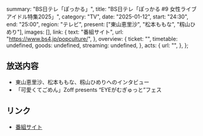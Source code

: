   summary: "BS日テレ「ぽっかる」",
  title: "BS日テレ「ぽっかる #9 女性ライブアイドル特集2025」",
  category: "TV",
  date: "2025-01-12",
  start: "24:30",
  end: "25:00",
  region: "テレビ",
  present: ["東山恵里沙", "松本ももな", "籾山ひめり"],
  images: [],
  link: {
    text: "番組サイト",
    url: "https://www.bs4.jp/popculture/",
  },
  overview: {
    ticket: "",
    timetable: undefined,
    goods: undefined,
    streaming: undefined,
  },
  acts: {
    url: "",
  },
};

## 放送内容

- 東山恵里沙、松本ももな、籾山ひめりへのインタビュー
- 「可愛くてごめん」Zoff presents “EYEがむぎゅっと”フェス

## リンク

- [番組サイト](https://www.bs4.jp/popculture/)
